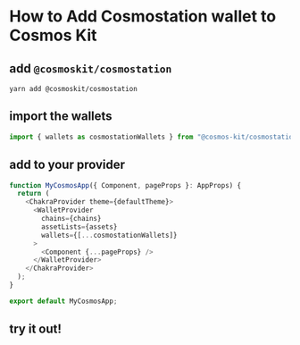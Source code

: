 
# How to Add Cosmostation wallet to Cosmos Kit

## add `@cosmoskit/cosmostation`

```
yarn add @cosmoskit/cosmostation
```

## import the wallets

```js
import { wallets as cosmostationWallets } from "@cosmos-kit/cosmostation";
```

## add to your provider

```js
function MyCosmosApp({ Component, pageProps }: AppProps) {
  return (
    <ChakraProvider theme={defaultTheme}>
      <WalletProvider
        chains={chains}
        assetLists={assets}
        wallets={[...cosmostationWallets]}
      >
        <Component {...pageProps} />
      </WalletProvider>
    </ChakraProvider>
  );
}

export default MyCosmosApp;
```

## try it out!

<WalletSection walletNames={walletNames}/>
